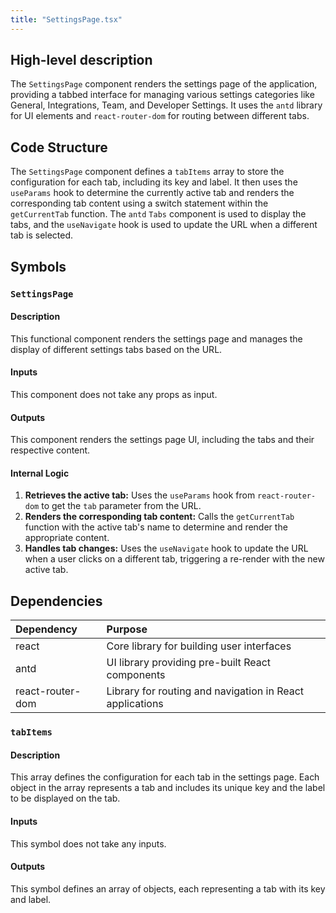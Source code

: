 ```yaml
---
title: "SettingsPage.tsx"
---
```


## High-level description
The `SettingsPage` component renders the settings page of the application, providing a tabbed interface for managing various settings categories like General, Integrations, Team, and Developer Settings. It uses the `antd` library for UI elements and `react-router-dom` for routing between different tabs.

## Code Structure
The `SettingsPage` component defines a `tabItems` array to store the configuration for each tab, including its key and label. It then uses the `useParams` hook to determine the currently active tab and renders the corresponding tab content using a switch statement within the `getCurrentTab` function. The `antd` `Tabs` component is used to display the tabs, and the `useNavigate` hook is used to update the URL when a different tab is selected.

## Symbols

### `SettingsPage`
#### Description
This functional component renders the settings page and manages the display of different settings tabs based on the URL.

#### Inputs
This component does not take any props as input.

#### Outputs
This component renders the settings page UI, including the tabs and their respective content.

#### Internal Logic
1. **Retrieves the active tab:** Uses the `useParams` hook from `react-router-dom` to get the `tab` parameter from the URL.
2. **Renders the corresponding tab content:** Calls the `getCurrentTab` function with the active tab's name to determine and render the appropriate content.
3. **Handles tab changes:** Uses the `useNavigate` hook to update the URL when a user clicks on a different tab, triggering a re-render with the new active tab.

## Dependencies
| Dependency | Purpose |
|:-----------|:--------|
| react | Core library for building user interfaces |
| antd | UI library providing pre-built React components |
| react-router-dom | Library for routing and navigation in React applications |

### `tabItems`
#### Description
This array defines the configuration for each tab in the settings page. Each object in the array represents a tab and includes its unique key and the label to be displayed on the tab.

#### Inputs
This symbol does not take any inputs.

#### Outputs
This symbol defines an array of objects, each representing a tab with its key and label.
